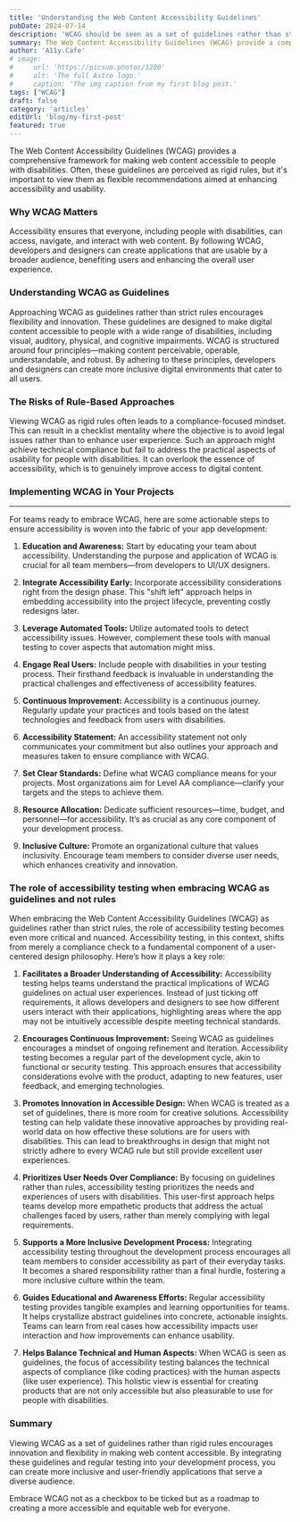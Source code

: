 ```yaml
---
title: 'Understanding the Web Content Accessibility Guidelines'
pubDate: 2024-07-14
description: 'WCAG should be seen as a set of guidelines rather than strict rules.'
summary: The Web Content Accessibility Guidelines (WCAG) provide a comprehensive framework for making web content accessible to people with disabilities. Often, these guidelines are perceived as rigid rules, but it's important to view them as flexible recommendations aimed at enhancing accessibility and usability.
author: 'A11y.Cafe'
# image:
#     url: 'https://picsum.photos/1200'
#     alt: 'The full Astro logo.'
#     caption: 'The img caption from my first blog post.'
tags: ["WCAG"]
draft: false
category: 'articles'
editUrl: 'blog/my-first-post'
featured: true
---
```


The Web Content Accessibility Guidelines (WCAG) provides a comprehensive framework for making web content accessible to people with disabilities. Often, these guidelines are perceived as rigid rules, but it's important to view them as flexible recommendations aimed at enhancing accessibility and usability.

### Why WCAG Matters

Accessibility ensures that everyone, including people with disabilities, can access, navigate, and interact with web content. By following WCAG, developers and designers can create applications that are usable by a broader audience, benefiting users and enhancing the overall user experience.

### Understanding WCAG as Guidelines

Approaching WCAG as guidelines rather than strict rules encourages flexibility and innovation. These guidelines are designed to make digital content accessible to people with a wide range of disabilities, including visual, auditory, physical, and cognitive impairments. WCAG is structured around four principles—making content perceivable, operable, understandable, and robust. By adhering to these principles, developers and designers can create more inclusive digital environments that cater to all users.

### The Risks of Rule-Based Approaches

Viewing WCAG as rigid rules often leads to a compliance-focused mindset. This can result in a checklist mentality where the objective is to avoid legal issues rather than to enhance user experience. Such an approach might achieve technical compliance but fail to address the practical aspects of usability for people with disabilities. It can overlook the essence of accessibility, which is to genuinely improve access to digital content.

### Implementing WCAG in Your Projects
---

For teams ready to embrace WCAG, here are some actionable steps to ensure accessibility is woven into the fabric of your app development:

1. **Education and Awareness:**
   Start by educating your team about accessibility. Understanding the purpose and application of WCAG is crucial for all team members—from developers to UI/UX designers.

2. **Integrate Accessibility Early:**
   Incorporate accessibility considerations right from the design phase. This "shift left" approach helps in embedding accessibility into the project lifecycle, preventing costly redesigns later.

3. **Leverage Automated Tools:**
   Utilize automated tools to detect accessibility issues. However, complement these tools with manual testing to cover aspects that automation might miss.

4. **Engage Real Users:**
   Include people with disabilities in your testing process. Their firsthand feedback is invaluable in understanding the practical challenges and effectiveness of accessibility features.

5. **Continuous Improvement:**
   Accessibility is a continuous journey. Regularly update your practices and tools based on the latest technologies and feedback from users with disabilities.

6. **Accessibility Statement:**
   An accessibility statement not only communicates your commitment but also outlines your approach and measures taken to ensure compliance with WCAG.

7. **Set Clear Standards:**
   Define what WCAG compliance means for your projects. Most organizations aim for Level AA compliance—clarify your targets and the steps to achieve them.

8. **Resource Allocation:**
   Dedicate sufficient resources—time, budget, and personnel—for accessibility. It’s as crucial as any core component of your development process.

9. **Inclusive Culture:**
   Promote an organizational culture that values inclusivity. Encourage team members to consider diverse user needs, which enhances creativity and innovation.



### The role of accessibility testing when embracing WCAG as guidelines and not rules

When embracing the Web Content Accessibility Guidelines (WCAG) as guidelines rather than strict rules, the role of accessibility testing becomes even more critical and nuanced. Accessibility testing, in this context, shifts from merely a compliance check to a fundamental component of a user-centered design philosophy. Here’s how it plays a key role:

1. **Facilitates a Broader Understanding of Accessibility:**
   Accessibility testing helps teams understand the practical implications of WCAG guidelines on actual user experiences. Instead of just ticking off requirements, it allows developers and designers to see how different users interact with their applications, highlighting areas where the app may not be intuitively accessible despite meeting technical standards.

2. **Encourages Continuous Improvement:**
   Seeing WCAG as guidelines encourages a mindset of ongoing refinement and iteration. Accessibility testing becomes a regular part of the development cycle, akin to functional or security testing. This approach ensures that accessibility considerations evolve with the product, adapting to new features, user feedback, and emerging technologies.

3. **Promotes Innovation in Accessible Design:**
   When WCAG is treated as a set of guidelines, there is more room for creative solutions. Accessibility testing can help validate these innovative approaches by providing real-world data on how effective these solutions are for users with disabilities. This can lead to breakthroughs in design that might not strictly adhere to every WCAG rule but still provide excellent user experiences.

4. **Prioritizes User Needs Over Compliance:**
   By focusing on guidelines rather than rules, accessibility testing prioritizes the needs and experiences of users with disabilities. This user-first approach helps teams develop more empathetic products that address the actual challenges faced by users, rather than merely complying with legal requirements.

5. **Supports a More Inclusive Development Process:**
   Integrating accessibility testing throughout the development process encourages all team members to consider accessibility as part of their everyday tasks. It becomes a shared responsibility rather than a final hurdle, fostering a more inclusive culture within the team.

6. **Guides Educational and Awareness Efforts:**
   Regular accessibility testing provides tangible examples and learning opportunities for teams. It helps crystallize abstract guidelines into concrete, actionable insights. Teams can learn from real cases how accessibility impacts user interaction and how improvements can enhance usability.

7. **Helps Balance Technical and Human Aspects:**
   When WCAG is seen as guidelines, the focus of accessibility testing balances the technical aspects of compliance (like coding practices) with the human aspects (like user experience). This holistic view is essential for creating products that are not only accessible but also pleasurable to use for people with disabilities.

### Summary

Viewing WCAG as a set of guidelines rather than rigid rules encourages innovation and flexibility in making web content accessible. By integrating these guidelines and regular testing into your development process, you can create more inclusive and user-friendly applications that serve a diverse audience.

Embrace WCAG not as a checkbox to be ticked but as a roadmap to creating a more accessible and equitable web for everyone.
